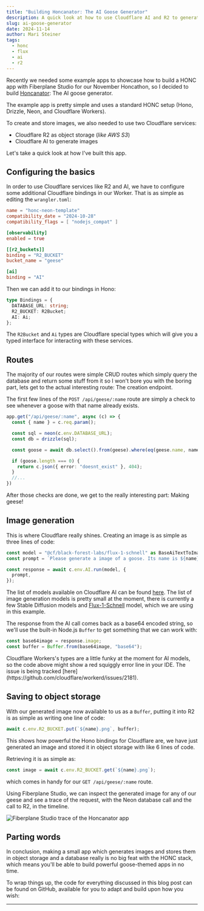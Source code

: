 ```yaml
---
title: "Building Honcanator: The AI Goose Generator"
description: A quick look at how to use Cloudflare AI and R2 to generate and store AI-generated images with the HONC stack
slug: ai-goose-generator
date: 2024-11-14
author: Mari Steiner
tags:
  - honc
  - flux
  - ai
  - r2
---
```



Recently we needed some example apps to showcase how to build a HONC app with Fiberplane
Studio for our November Honcathon, so I decided to build [Honcanator][0]: The AI goose generator.

The example app is pretty simple and uses a standard HONC setup (Hono, Drizzle, Neon, and Cloudflare Workers).

To create and store images, we also needed to use two Cloudflare services:

* Cloudflare R2 as object storage (_like AWS S3_)
* Cloudflare AI to generate images

Let's take a quick look at how I've built this app.

<LinkCard
  title="Register for November's HONCathon"
  description="Ship apps, win prizes - sponsored by Cloudflare, Drizzle, Fiberplane, and Neon"
  href="https://honc.dev/honcathon"
  icon="external"
  target="_blank"
  rel="noopener noreferrer"
/>

## Configuring the basics

In order to use Cloudflare services like R2 and AI, we have to configure some additional Cloudflare bindings in our Worker.
That is as simple as editing the `wrangler.toml`:

```toml ins={8-13} title="wrangler.toml"
name = "honc-neon-template"
compatibility_date = "2024-10-28"
compatibility_flags = [ "nodejs_compat" ]

[observability]
enabled = true

[[r2_buckets]]
binding = "R2_BUCKET"
bucket_name = "geese"

[ai]
binding = "AI"
```

Then we can add it to our bindings in Hono:

```ts ins={3-4} title="src/index.ts"
type Bindings = {
  DATABASE_URL: string;
  R2_BUCKET: R2Bucket;
  AI: Ai;
};
```

The `R2Bucket` and `Ai` types are Cloudflare special types which will give you a typed
interface for interacting with these services.

## Routes

The majority of our routes were simple CRUD routes which simply query the database and return
some stuff from it so I won't bore you with the boring part, lets get to the actual interesting
route: The creation endpoint.

The first few lines of the `POST /api/geese/:name` route are simply a check to see whenever
a goose with that name already exists.

```ts title="src/index.ts" {7-11}
app.get("/api/geese/:name", async (c) => {
  const { name } = c.req.param();

  const sql = neon(c.env.DATABASE_URL);
  const db = drizzle(sql);

  const goose = await db.select().from(geese).where(eq(geese.name, name));

  if (goose.length === 0) {
    return c.json({ error: "doesnt_exist" }, 404);
  }
  //...
})
```

After those checks are done, we get to the really
interesting part: Making geese!

## Image generation

This is where Cloudflare really shines. Creating an image is as simple
as three lines of code:

```ts title="src/index.ts" 
const model = "@cf/black-forest-labs/flux-1-schnell" as BaseAiTextToImageModels;
const prompt = `Please generate a image of a goose. Its name is ${name}. Make it in the style of comic or anime please`;

const response = await c.env.AI.run(model, {
  prompt,
});
```

The list of models available on Cloudflare AI can be found [here][1]. The list of image
generation models is pretty small at the moment, there is currently a few Stable Diffusion
models and [Flux-1-Schnell](https://developers.cloudflare.com/workers-ai/models/flux-1-schnell/) model, which we are using in this example.

The response from the AI call comes back as a base64 encoded string, so we'll
use the built-in Node.js `Buffer` to get something that we can work with:

```ts title="src/index.ts" 
const base64image = response.image;
const buffer = Buffer.from(base64image, "base64");
```

<Aside type="caution" title="Don't mind the red squiggle">
Cloudflare Workers's types are a little funky at the moment for AI models, so the code above might show a red squiggly error line in your IDE. The issue is being tracked [here](https://github.com/cloudflare/workerd/issues/2181).
</Aside>

## Saving to object storage

With our generated image now available to us as a `Buffer`, putting it into R2 is as simple
as writing one line of code:

```ts title="src/index.ts" 
await c.env.R2_BUCKET.put(`${name}.png`, buffer);
```

This shows how powerful the Hono bindings for Cloudflare are, we have just generated an
image and stored it in object storage with like 6 lines of code.

Retrieving it is as simple as:

```ts title="src/index.ts" 
const image = await c.env.R2_BUCKET.get(`${name}.png`);
```

which comes in handy for our `GET /api/geese/:name` route.

Using Fiberplane Studio, we can inspect the generated image for any of our geese and see a trace of the request, with the Neon database call and the call to R2, in the timeline.

![Fiberplane Studio trace of the Honcanator app](@/assets/blog/2024-11-14-honcanator-example.png)

## Parting words

In conclusion, making a small app which generates images and stores them in object storage
and a database really is no big feat with the HONC stack, which means you'll be able to build
powerful goose-themed apps in no time.

To wrap things up, the code for everything discussed in this blog post can be found
on GitHub, available for you to adapt and build upon how you wish:

<LinkCard
  title="Honcanator on GitHub"
  description="Here is the repo with the full code for this post"
  href="https://github.com/fiberplane/create-honc-app/tree/main/examples/honcanator"
  icon="external"
  target="_blank"
  rel="noopener noreferrer"
/>

***



[0]: https://github.com/fiberplane/create-honc-app/tree/main/examples/honcanator
[1]: https://developers.cloudflare.com/workers-ai/models/
